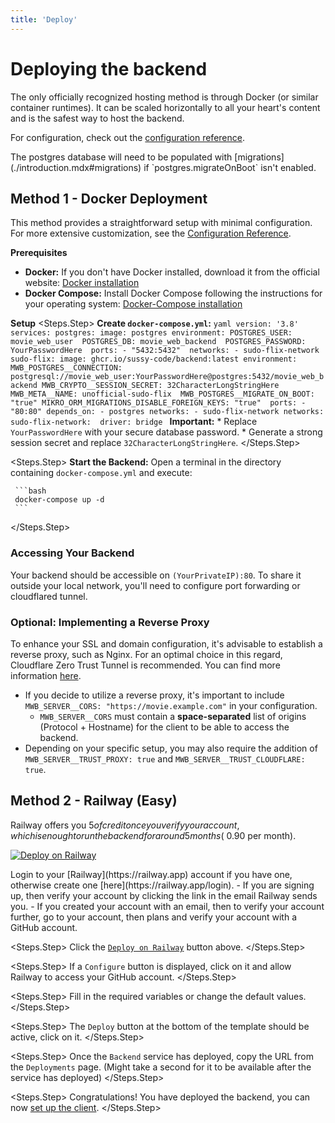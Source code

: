 ```yaml
---
title: 'Deploy'
---
```


# Deploying the backend

The only officially recognized hosting method is through Docker (or similar container runtimes). It can be scaled horizontally to all your heart's content and is the safest way to host the backend.

For configuration, check out the [configuration reference](./configuration.mdx).

<Note>
The postgres database will need to be populated with [migrations](./introduction.mdx#migrations) if `postgres.migrateOnBoot` isn't enabled.
</Note>

## Method 1 - Docker Deployment

This method provides a straightforward setup with minimal configuration. For more extensive customization, see the [Configuration Reference](./configuration.mdx).

**Prerequisites**

* **Docker:** If you don't have Docker installed, download it from the official website: [Docker installation](https://www.docker.com/get-started)
* **Docker Compose:** Install Docker Compose following the instructions for your operating system: [Docker-Compose installation](https://docs.docker.com/compose/install/)

**Setup**
<Steps>
  <Steps.Step>
     **Create `docker-compose.yml`:**
     ```yaml
       version: '3.8'
       services:
         postgres:
           image: postgres
           environment:
             POSTGRES_USER: movie_web_user 
             POSTGRES_DB: movie_web_backend 
             POSTGRES_PASSWORD: YourPasswordHere 
           ports:
             - "5432:5432" 
           networks:
             - sudo-flix-network
         sudo-flix:
           image: ghcr.io/sussy-code/backend:latest
           environment:
             MWB_POSTGRES__CONNECTION: postgresql://movie_web_user:YourPasswordHere@postgres:5432/movie_web_backend
             MWB_CRYPTO__SESSION_SECRET: 32CharacterLongStringHere 
             MWB_META__NAME: unofficial-sudo-flix 
             MWB_POSTGRES__MIGRATE_ON_BOOT: "true"
             MIKRO_ORM_MIGRATIONS_DISABLE_FOREIGN_KEYS: "true" 
           ports:
             - "80:80"
           depends_on:
             - postgres
           networks:
             - sudo-flix-network
       networks:
         sudo-flix-network: 
           driver: bridge
    ```
      **Important:** 
       * Replace `YourPasswordHere` with your secure database password.
       * Generate a strong session secret and replace `32CharacterLongStringHere`.
  </Steps.Step>

  <Steps.Step>
    **Start the Backend:**  Open a terminal in the directory containing `docker-compose.yml` and execute:

     ```bash
     docker-compose up -d 
     ```
  </Steps.Step>
</Steps>

### Accessing Your Backend

Your backend should be accessible on `(YourPrivateIP):80`. To share it outside your local network, you'll need to configure port forwarding or cloudflared tunnel. 

### Optional: Implementing a Reverse Proxy

To enhance your SSL and domain configuration, it's advisable to establish a reverse proxy, such as Nginx. For an optimal choice in this regard, Cloudflare Zero Trust Tunnel is recommended. You can find more information [here](https://developers.cloudflare.com/cloudflare-one/connections/connect-networks/get-started/create-remote-tunnel/).

- If you decide to utilize a reverse proxy, it's important to include `MWB_SERVER__CORS: "https://movie.example.com"` in your configuration.
  - `MWB_SERVER__CORS` must contain a **space-separated** list of origins (Protocol + Hostname) for the client to be able to access the backend.
- Depending on your specific setup, you may also require the addition of `MWB_SERVER__TRUST_PROXY: true` and `MWB_SERVER__TRUST_CLOUDFLARE: true`.

## Method 2 - Railway (Easy)

Railway offers you $5 of credit once you verify your account, which is enough to run the backend for around 5 months (~$0.90 per month).

[![Deploy on Railway](https://railway.app/button.svg)](https://railway.app/template/TS4mw5)

<Steps>
  <Steps.Step>
    Login to your [Railway](https://railway.app) account if you have one, otherwise create one [here](https://railway.app/login).
      - If you are signing up, then verify your account by clicking the link in the email Railway sends you.
      - If you created your account with an email, then to verify your account further, go to your account, then plans and verify your account with a GitHub account.
  </Steps.Step>
  
  <Steps.Step>
    Click the [`Deploy on Railway`](https://railway.app/template/TS4mw5) button above.
  </Steps.Step>
  
  <Steps.Step>
    If a `Configure` button is displayed, click on it and allow Railway to access your GitHub account. 
  </Steps.Step>
  
  <Steps.Step>
    Fill in the required variables or change the default values.
  </Steps.Step>
  
  <Steps.Step>
    The `Deploy` button at the bottom of the template should be active, click on it.
  </Steps.Step>
  
  <Steps.Step>
    Once the `Backend` service has deployed, copy the URL from the `Deployments` page. (Might take a second for it to be available after the service has deployed)
  </Steps.Step>
  
  <Steps.Step>
    Congratulations! You have deployed the backend, you can now [set up the client](../self-hosting/use-backend.mdx).
  </Steps.Step>
</Steps>
